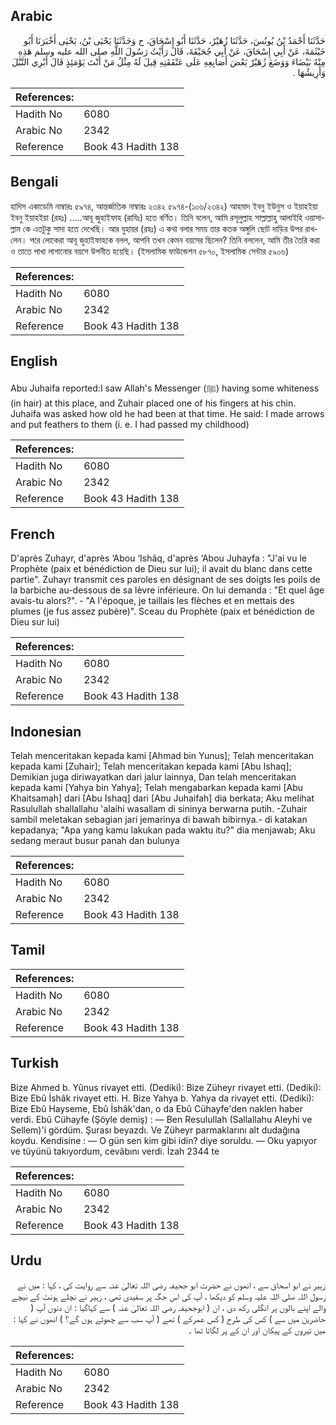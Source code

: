 ## Arabic


<div dir="rtl" lang="ar" style={{fontSize:'larger',backgroundColor:'#f8f9fa',padding:20}}>
حَدَّثَنَا أَحْمَدُ بْنُ يُونُسَ، حَدَّثَنَا زُهَيْرٌ، حَدَّثَنَا أَبُو إِسْحَاقَ، ح وَحَدَّثَنَا يَحْيَى بْنُ، يَحْيَى أَخْبَرَنَا أَبُو خَيْثَمَةَ، عَنْ أَبِي إِسْحَاقَ، عَنْ أَبِي جُحَيْفَةَ، قَالَ رَأَيْتُ رَسُولَ اللَّهِ صلى الله عليه وسلم هَذِهِ مِنْهُ بَيْضَاءَ وَوَضَعَ زُهَيْرٌ بَعْضَ أَصَابِعِهِ عَلَى عَنْفَقَتِهِ قِيلَ لَهُ مِثْلُ مَنْ أَنْتَ يَوْمَئِذٍ قَالَ أَبْرِي النَّبْلَ وَأَرِيشُهَا ‏.‏
</div>
<div style={{backgroundColor:'#f8f9fa',padding:20, marginBottom: 10}}><table> <thead> <tr> <th>References:</th> <th></th> </tr> </thead> <tbody><tr><td>Hadith No</td><td>6080</td></tr><tr><td>Arabic No</td><td>2342</td></tr><tr><td>Reference</td><td>Book 43 Hadith 138</td></tr></tbody></table></div>

## Bengali


<div dir="ltr" lang="bn" style={{fontSize:'larger',backgroundColor:'#f8f9fa',padding:20}}>
হাদিস একাডেমি নাম্বারঃ ৫৯৭৪, আন্তর্জাতিক নাম্বারঃ ২৩৪২ ৫৯৭৪-(১০৬/২৩৪২) আহমাদ ইবনু ইউনুস ও ইয়াহইয়া ইবনু ইয়াহইয়া (রহঃ) .....আবূ জুহাইফাহ (রাযিঃ) হতে বর্ণিত। তিনি বলেন, আমি রসূলুল্লাহ সাল্লাল্লাহু আলাইহি ওয়াসাল্লাম কে এতটুকু সাদা হতে দেখেছি। আর যুহায়র (রহঃ) এ কথা বলার সময় তার কতক অঙ্গুলি ছোট দাড়ির উপর রাখলেন। পরে লোকেরা আবূ জুহাইফাহকে বলল, আপনি তখন কেমন বয়সের ছিলেন? তিনি বললেন, আমি তীর তৈরি করা ও তাতে পাখা লাগানোর বয়সে উপনীত হয়েছি। (ইসলামিক ফাউন্ডেশন ৫৮৭০, ইসলামিক সেন্টার ৫৯০৬)
</div>
<div style={{backgroundColor:'#f8f9fa',padding:20, marginBottom: 10}}><table> <thead> <tr> <th>References:</th> <th></th> </tr> </thead> <tbody><tr><td>Hadith No</td><td>6080</td></tr><tr><td>Arabic No</td><td>2342</td></tr><tr><td>Reference</td><td>Book 43 Hadith 138</td></tr></tbody></table></div>

## English


<div dir="ltr" lang="en" style={{fontSize:'larger',backgroundColor:'#f8f9fa',padding:20}}>
Abu Juhaifa reported:I saw Allah's Messenger (ﷺ) having some whiteness (in hair) at this place, and Zuhair placed one of his fingers at his chin. Juhaifa was asked how old he had been at that time. He said: I made arrows and put feathers to them (i. e. I had passed my childhood)
</div>
<div style={{backgroundColor:'#f8f9fa',padding:20, marginBottom: 10}}><table> <thead> <tr> <th>References:</th> <th></th> </tr> </thead> <tbody><tr><td>Hadith No</td><td>6080</td></tr><tr><td>Arabic No</td><td>2342</td></tr><tr><td>Reference</td><td>Book 43 Hadith 138</td></tr></tbody></table></div>

## French


<div dir="ltr" lang="fr" style={{fontSize:'larger',backgroundColor:'#f8f9fa',padding:20}}>
D'après Zuhayr, d'après ‘Abou ‘Ishâq, d'après ‘Abou Juhayfa : "J'ai vu le Prophète (paix et bénédiction de Dieu sur lui); il avait du blanc dans cette partie". Zuhayr transmit ces paroles en désignant de ses doigts les poils de la barbiche au-dessous de sa lèvre inférieure. On lui demanda : "Et quel âge avais-tu alors?". - "A l'époque, je taillais les flèches et en mettais des plumes (je fus assez pubère)". Sceau du Prophète (paix et bénédiction de Dieu sur lui)
</div>
<div style={{backgroundColor:'#f8f9fa',padding:20, marginBottom: 10}}><table> <thead> <tr> <th>References:</th> <th></th> </tr> </thead> <tbody><tr><td>Hadith No</td><td>6080</td></tr><tr><td>Arabic No</td><td>2342</td></tr><tr><td>Reference</td><td>Book 43 Hadith 138</td></tr></tbody></table></div>

## Indonesian


<div dir="ltr" lang="id" style={{fontSize:'larger',backgroundColor:'#f8f9fa',padding:20}}>
Telah menceritakan kepada kami [Ahmad bin Yunus]; Telah menceritakan kepada kami [Zuhair]; Telah menceritakan kepada kami [Abu Ishaq]; Demikian juga diriwayatkan dari jalur lainnya, Dan telah menceritakan kepada kami [Yahya bin Yahya]; Telah mengabarkan kepada kami [Abu Khaitsamah] dari [Abu Ishaq] dari [Abu Juhaifah] dia berkata; Aku melihat Rasulullah shallallahu 'alaihi wasallam di sininya berwarna putih. -Zuhair sambil meletakan sebagian jari jemarinya di bawah bibirnya.- di katakan kepadanya; "Apa yang kamu lakukan pada waktu itu?" dia menjawab; Aku sedang meraut busur panah dan bulunya
</div>
<div style={{backgroundColor:'#f8f9fa',padding:20, marginBottom: 10}}><table> <thead> <tr> <th>References:</th> <th></th> </tr> </thead> <tbody><tr><td>Hadith No</td><td>6080</td></tr><tr><td>Arabic No</td><td>2342</td></tr><tr><td>Reference</td><td>Book 43 Hadith 138</td></tr></tbody></table></div>

## Tamil


<div dir="ltr" lang="ta" style={{fontSize:'larger',backgroundColor:'#f8f9fa',padding:20}}>

</div>
<div style={{backgroundColor:'#f8f9fa',padding:20, marginBottom: 10}}><table> <thead> <tr> <th>References:</th> <th></th> </tr> </thead> <tbody><tr><td>Hadith No</td><td>6080</td></tr><tr><td>Arabic No</td><td>2342</td></tr><tr><td>Reference</td><td>Book 43 Hadith 138</td></tr></tbody></table></div>

## Turkish


<div dir="ltr" lang="tr" style={{fontSize:'larger',backgroundColor:'#f8f9fa',padding:20}}>
Bize Ahmed b. Yûnus rivayet etti. (Dediki): Bize Züheyr rivayet etti. (Dediki): Bize Ebû İshâk rivayet etti. H. Bize Yahya b. Yahya da rivayet etti. (Dediki): Bize Ebû Hayseme, Ebû İshâk'dan, o da Ebû Cühayfe'den naklen haber verdi. Ebû Cühayfe (Şöyle demiş) : — Ben Resulullah (Sallallahu Aleyhi ve Sellem)'i gördüm. Şurası beyazdı. Ve Züheyr parmaklarını alt dudağına koydu. Kendisine : — O gün sen kim gibi idin? diye soruldu. — Oku yapıyor ve tüyünü takıyordum, cevâbını verdi. İzah 2344 te
</div>
<div style={{backgroundColor:'#f8f9fa',padding:20, marginBottom: 10}}><table> <thead> <tr> <th>References:</th> <th></th> </tr> </thead> <tbody><tr><td>Hadith No</td><td>6080</td></tr><tr><td>Arabic No</td><td>2342</td></tr><tr><td>Reference</td><td>Book 43 Hadith 138</td></tr></tbody></table></div>

## Urdu


<div dir="rtl" lang="ur" style={{fontSize:'larger',backgroundColor:'#f8f9fa',padding:20}}>
زہیر نے ابو اسحاق سے ، انھوں نے حضرت ابو جحیفہ رضی اللہ تعالیٰ عنہ سے روایت کی ، کہا : میں نے رسول اللہ صلی اللہ علیہ وسلم کو دیکھا ، آپ کی اس جگہ پر سفیدی تھی ، زہیر نے نچلے ہونٹ کے نیچے والے اپنے بالوں پر انگلی رکھ دی ، ان ( ابوجحیفہ رضی اللہ تعالیٰ عنہ ) سے کہاگیا : ان دنوں آپ ( حاضرین میں سے ) کس کی طرح ( کس عمرکے ) تھے ( آپ سب سے چھوٹے ہوں گے؟ ) انھوں نے کہا : میں تیروں کے پیکان اور ان کے پر لگاتا تھا ۔
</div>
<div style={{backgroundColor:'#f8f9fa',padding:20, marginBottom: 10}}><table> <thead> <tr> <th>References:</th> <th></th> </tr> </thead> <tbody><tr><td>Hadith No</td><td>6080</td></tr><tr><td>Arabic No</td><td>2342</td></tr><tr><td>Reference</td><td>Book 43 Hadith 138</td></tr></tbody></table></div>